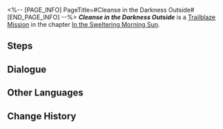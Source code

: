 <%-- [PAGE_INFO]
PageTitle=#Cleanse in the Darkness Outside#
[END_PAGE_INFO] --%>
{{Stub|Dialogue.}}
{{Mission Infobox
|id            = 1011003
|title         = 
|image         = <!--Mission Cleanse in the Darkness Outside.png-->
|type          = Trailblaze
|event_name    = 
|chapter       = In the Sweltering Morning Sun
|requirements  = 
* [[Trailblaze Mission]] ''[[Not Good With Farewells]]'' completed
* Reach [[Equilibrium Level]] 1
|summary       = You avoid the guards and reach the workshop, "Neverwinter," where you secure the cooperation of Serval, who will guide you to the Silvermane Guard Restricted Zone and the location of the Stellaron.
|characters    = Trailblazer
|startLocation = [[<!--starting world-->]] - [[<!--starting area-->]]
|world         = <!--starting world-->
|area          = <!--starting area-->
|prev          = Not Good With Farewells
|next          = Unattainable Idol
|rewards       = Trailblaze EXP*300; Condensed Aether*3; Credit*8,000
}}
'''''Cleanse in the Darkness Outside''''' is a [[Trailblaze Mission]] in the chapter [[In the Sweltering Morning Sun]].

==Steps==


<!--
==Gameplay Notes==

--><!--
==Trial Character==

-->
==Dialogue==
{{Stub Dialogue}}


==Other Languages==
{{Other Languages
|en   = Cleanse in the Darkness Outside
|zhs  = 在屋外的黑暗中洗涤
|zht  = 在屋外的黑暗中洗滌
|ja   = 屋外の闇の中で
|ko   = 옥외의 어둠 속 세척
|es   = Purificación en la oscuridad externa
|fr   = Raser les murs
|ru   = Очистка внешней тьмы
|th   = ชะล้างท่ามกลางความมืดภายนอก
|vi   = Gột Rửa Trong Bóng Tối Bên Ngoài
|de   = Reinigung in der Dunkelheit da draußen
|id   = Pencucian di Luar Kegelapan
|pt   = Limpeza na Escuridão Lá Fora
}}

==Change History==
{{Change History|1.0}}
